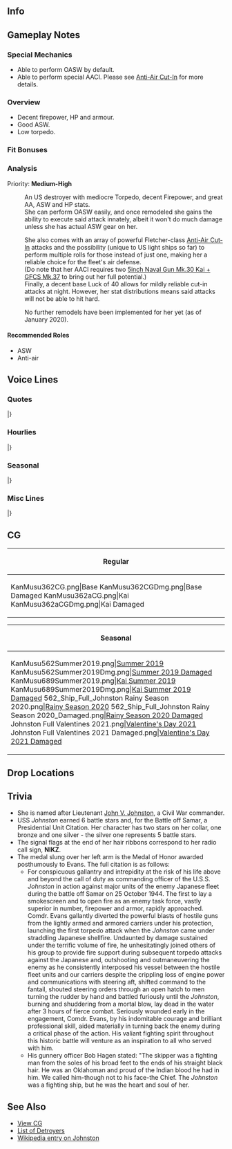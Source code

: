 ==Info==
{{KanmusuInfo|ID=362}}
{{KanmusuInfo|ID=362a}}

==Gameplay Notes==
===Special Mechanics===
* Able to perform OASW by default.
* Able to perform special AACI. Please see [[Anti-Air Cut-In]] for more details.

===Overview===
* Decent firepower, HP and armour.
* Good ASW.
* Low torpedo.

===Fit Bonuses===
{{:{{BASEPAGENAME}}/Equipment Bonuses}}
{{clear}}

===Analysis===
Priority: '''Medium-High'''
:An US destroyer with mediocre Torpedo, decent Firepower, and great AA, ASW and HP stats.
:She can perform OASW easily, and once remodeled she gains the ability to execute said attack innately, albeit it won't do much damage unless she has actual ASW gear on her.

:She also comes with an array of powerful Fletcher-class [[Anti-Air Cut-In]] attacks and the possibility (unique to US light ships so far) to perform multiple rolls for those instead of just one, making her a reliable choice for the fleet's air defense. 
:(Do note that her AACI requires two [[5inch Naval Gun Mk.30 Kai + GFCS Mk.37]] to bring out her full potential.) 
:Finally, a decent base Luck of 40 allows for mildly reliable cut-in attacks at night. However, her stat distributions means said attacks will not be able to hit hard.

:No further remodels have been implemented for her yet (as of January 2020).


====Recommended Roles====
* ASW
* Anti-air

==Voice Lines==
===Quotes===
{{ShipquoteHeader}}
{{ShipquoteKai
|scenario = Introduction
|origin = Hi! あたしがフレッチャー級USSジョンストンよ！ I'm going to be a fighting ship…文字通り、弾が尽きるまで、守って見せる！今度もね！
|translation = Hi! I'm USS Johnston of the Fletcher-class! I'm going to be a fighting ship<ref>The day ''Johnston'' was commissioned, then-Lt. Cmdr. Ernest E. Evans made a speech to the crew, quoting a phrase attributed to John Paul Jones: "This is going to be a fighting ship. I intend to go in harm's way, and anyone who doesn't want to go along had better get off right now."</ref>. That means I'll keep on fighting until I run out of shells! Once again... I'll protect all of you!
|audio = Johnston-Intro.mp3
}}
{{ShipquoteKai
|scenario = Introduction
|kai = yes
|origin = Hi! フレッチャー級USSジョンストンよ！全ての弾が尽きるまで…今日も貴方を守ってあげる！…何よ、そうよ…あたしがそうしたいの！
|translation = Hi! I'm USS Johnston of the Fletcher-class! Today I'll protect you again, until I run out of shells! ...What, yeah... it's cause I want to do it!
|audio = JohnstonKai-Intro.mp3
}}
{{ShipquoteKai
|scenario = Library
|origin = Hi! あたしがフレッチャー級ジョンストンよ！太平洋狭しと駆け抜けたの！ソロモン、マーシャル、そしてレイテの戦いに参加したのよ。サマール沖ではSam達と一緒にタフィ３で巨大な艦隊に立ち向かったわ。フレッチャー級ジョンストン、覚えておいてね！
|translation = Hi! I'm Johnston of the Fletcher-class! I fought all over the Pacific! I fought in the Solomons, the Marshall Islands, and Leyte Gulf. Off of Samar, I fought as part of Taffy 3, including Sam and the others, against a massive fleet. I'm Johnston of the Fletcher-class, don't forget it!
|audio = Johnston-Library.mp3
}}
{{ShipquoteKai
|scenario = Secretary 1
|origin = Hi! あたし呼んだ？
|translation = Hi! Did you call me?
|audio = Johnston-Sec1.mp3
}}
{{ShipquoteKai
|scenario = Secretary 2
|origin = そうよ…忙しいの～見てわかるでしょう？
|translation = Yeah...I'm busy~ can't you tell?
|audio = Johnston-Sec2.mp3
}}
{{ShipquoteKai
|scenario = Secretary 2
|kai = yes
|origin = 貴方も色々大変そうね…あたしが助けてあげる。
|translation = You are pretty busy yourself... I'll help you out.
|audio = JohnstonKai-Sec2.mp3
}}
{{ShipquoteKai
|scenario = Secretary 3
|origin = What's matter? 何？あたしの装備がそんなに珍しいの？まあ～少しくらいなら…こら！調子に乗るな！
|translation = What's the matter? What? Is my equipment that unusual? Well~ if it's for a bit...hey! Don't get carried away!
|audio = Johnston-Sec3.mp3
}}
{{ShipquoteKai
|scenario = Secretary Idle
|origin = Hi Sam！暇してる？あたしも今暇してて…カードでもやる？何がいい？ポーカー？今日は何賭けよっか～あたし今日、負けない気がする！
|translation = Hi Sam! You bored? I'm bored too...you want to play some cards? What game? Poker? What do you want to bet today~ cause I'm not gonna lose!
|audio = Johnston-Idle.mp3
}}
{{ShipquoteKai
|scenario = Secretary (Married)
|origin = どうしたのアナタ…ちょっと顔色悪いじゃない？少し疲れたの…？Oh well...じゃあ…あたしの特別なおまじないあげよっか？皆には内緒よ…
|translation = What's wrong, dear...? You're not looking too well. Are you tired...? Oh well... then... do you want my special good luck charm? Don't tell anyone else...
|audio = Johnston-SecMarried.mp3
}}
{{ShipquoteKai
|scenario = Wedding
|origin = あ、Sam？知らないわ、その辺にいるんじゃない？ああ、あたし？What's up? これは？開けていいの？開けるわよ…え！？えええ！？えええ～！？
|translation = Ah, Sam? I dunno, she's probably lurking around? Oh, me? What's up? What's this? I can open it? Alright... Eh!? Ehh!? Ehhhh!?
|audio = Johnston-Wedding.mp3
}}
{{ShipquoteKai
|scenario = Player's Score
|origin = Information? 仕方ないわね…はい。
|translation = Information? No helping it... here.
|audio = Johnston-PlayerScore.mp3
}}
{{ShipquoteKai
|scenario = Joining the Fleet
|origin = Weigh anchor! USSジョンストン…出撃！
|translation = Weigh anchor! USS Johnston... sortieing!
|audio = Johnston-JoinFleet.mp3
}}
{{ShipquoteKai
|scenario = Equipment 1
|kai = yes
|origin = ふ～ん…ま～、いいんじゃない？
|translation = Hmm... Well~ it's alright.
|audio = JohnstonKai-Equip1.mp3
}}
{{ShipquoteKai
|scenario = Equipment 1
|origin = ふ～ん…ま～いいっか！Many thanks!
|translation = Hmm... Well~ it's OK! Many thanks!
|audio = Johnston-Equip1.mp3
}}
{{ShipquoteKai
|scenario = Equipment 2
|origin = え？これありなの？ん～、まあ、いいわ。Thanks!
|translation = What? Is this OK? Hmm, well, that's fine. Thanks!
|audio = Johnston-Equip2.mp3
}}
{{ShipquoteKai
|scenario = Equipment 3
|origin = Who cares~
|translation = Who cares~
|audio = Johnston-Equip3.mp3
}}
{{ShipquoteKai
|scenario = Supply
|origin = 砲弾はたっぷり積んでよね！I'll be counting on you!
|translation = Make sure to supply me with loads of ammo! I'll be counting on you!
|audio = Johnston-Supply.mp3
}}
{{ShipquoteKai
|scenario = Docking (Minor Damage)
|origin = 痛…たた…やられちゃった…でも、こんなのあたしにはかすり傷だから…さっさと直して、また出るわ！
|translation = Ow...ouch...I got hit... Well, this is just a scratch to me... just patch me up, and I'll be on my way again!
|audio = Johnston-DockMinor.mp3
}}
{{ShipquoteKai
|scenario = Docking (Major Damage)
|origin = やだもう！あ！覗くなよ！べ～！
|translation = Oh no! Ah! Don't peak! Blegh!
|audio = Johnston-DockMajor.mp3
}}
{{ShipquoteKai
|scenario = Construction
|origin = New face? ふ～ん…
|translation = New face? Hmm...
|audio = Johnston-Construction.mp3
}}
{{ShipquoteKai
|scenario = Returning from Sortie
|origin = Hi! ただいま～ちょこっと疲れたわ！
|translation = Hi! I'm back~ I'm just a little tired!
|audio = Johnston-SortieReturn.mp3
}}
{{ShipquoteKai
|scenario = Starting a Sortie
|origin = さあ～フレッチャー級の出番ね！USSジョンストン出るわ！
|translation = Alright~ It's the Fletcher-class's turn! USS Johnston, departing now!
|audio = Johnston-Sortie.mp3
}}
{{ShipquoteKai
|scenario = Starting a Battle
|origin = 来たわ！Target in sight 皆、覚悟はいい？行くよ！
|translation = They're here! Target in sight. Everyone ready? Let's do this!
|audio = Johnston-BattleStart.mp3
}}
{{ShipquoteKai
|scenario = Attack
|origin = 突撃よ！Fire!
|translation = Onward! Fire!
|audio = Johnston-Attack.mp3
}}
{{ShipquoteKai
|scenario = Night Battle Attack 
|origin = More shells!
|translation = More shells!<ref>While ''Johnston'' fired a barrage of shells that managed to force back ''Yahagi'' and her four destroyers from the Taffy 3 escort carriers, the captain of one of her guns shouted down to the handling room, "More shells! More shells!"</ref>
|audio = Johnston-NightAttack.mp3
}}
{{ShipquoteKai
|scenario = Night Battle
|origin = Night battle? ふ…上等じゃない！
|translation = Night battle? Heh... let's do this!
|audio = Johnston-NightBattle.mp3
}}
{{ShipquoteKai
|scenario = Night Battle
|kai = yes
|origin = 突撃よ！Open fire!
|translation = Onward! Open fire!
|audio = JohnstonKai-NightBattle.mp3
}}
{{ShipquoteKai
|scenario = MVP
|origin = え？あたしの奮戦がNumber one? ま…まあ～当然じゃない？そういうことなら…仕方ないわね。
|translation = Eh? I was number one in battle? Well... Of course~ it's me. If that's the case... no choice then.
|audio = Johnston-MVP.mp3
}}
{{ShipquoteKai
|scenario = Minor Damage 1
|origin = いやああ～！や…やるじゃない…
|translation = Ahhh~! Not... not bad...
|audio = Johnston-MinorDmg1.mp3
}}
{{ShipquoteKai
|scenario = Minor Damage 2
|origin = く…主砲が…まだよ！
|translation = Ugh... my cannons... I'm not done yet!
|audio = Johnston-MinorDmg2.mp3
}}
{{ShipquoteKai
|scenario = Major Damage
|origin = くああ～！まだ機関は無事？動ける？あたしはまだ…全然やれるんだから！
|translation = Uwaaa~! Is the engine still fine? Can I move? I can still... keep on going!
|audio = Johnston-MajorDmg.mp3
}}
{{ShipquoteKai
|scenario = Sunk
|origin = また…沈むのか…雪風…何？え？聞こえないわ…
|translation = I'm...sinking again...Yukikaze<ref>According to survivors' accounts, a Japanese destroyer pulled up to the sinking ''Johnston'' to finish her off. The Japanese crew stood at attention and its captain saluted ''Johnston'' as she finally sank. Japanese accounts suggest this ship was the ''Yukikaze''.</ref>...what? Huh? I can't hear you...
|audio = Johnston-Sunk.mp3
}}
|} <references/>

{{clear}}

===Hourlies===
{{ShipquoteHeader | type = hourly}}
{{ShipquoteKai
|scenario = 00:00 
|origin = 仕方ない…今日はあたしがサポートしてあげるわ。Alright?
|translation = Can't be helped... I'll support you today. Alright?
|audio = JohnstonKai-00.mp3
}}
{{ShipquoteKai
|scenario = 01:00 
|origin = It is one. Coffeeでも入れる？そう、待ってて。
|translation = It is one. You want some coffee? Alright, wait a sec.
|audio = JohnstonKai-01.mp3
}}
{{ShipquoteKai
|scenario = 02:00 
|origin = It is two. ここでは、「丑三つ」って言うらしいわね…どういう意味？
|translation = It is two. People here call it "ushimitsu." What does that mean?<ref>Something like "the witching hour".</ref>.
|audio = JohnstonKai-02.mp3
}}
{{ShipquoteKai
|scenario = 03:00 
|origin = It is three. さすがに眠いわね…貴方は大丈夫？ふ～ん…そう。
|translation = It is three. I'm getting sleepy... are you alright? Oh...I see.
|audio = JohnstonKai-03.mp3
}}
{{ShipquoteKai
|scenario = 04:00 
|origin = It's four. もうすぐ夜が明けるわね。う～ん！よし！頑張りましょう！
|translation = It's four. The night's almost over. Mmmph! Alright! Let's do this!
|audio = JohnstonKai-04.mp3
}}
{{ShipquoteKai
|scenario = 05:00 
|origin = It's five. 見て朝日！綺麗ね～一日が始まるわ。この時間…好き。貴方は？
|translation = It's five. Check out that sunrise! It's beautiful~ the start of another day. I love this time of day. What about you?
|audio = JohnstonKai-05.mp3
}}
{{ShipquoteKai
|scenario = 06:00 
|origin = It is six now. Good morning! さあ～始めましょう！
|translation = It is six now. Good morning! Now~ let's start!
|audio = JohnstonKai-06.mp3
}}
{{ShipquoteKai
|scenario = 07:00 
|origin = It is seven. まずは朝食ね。あたし流だけど、いいわよね？はい、卵はスクランブル。
|translation = It is seven. First off, breakfast. I'll be making it my way - you don't mind, right? Yep, the eggs'll be scrambled.
|audio = JohnstonKai-07.mp3
}}
{{ShipquoteKai
|scenario = 08:00 
|origin = It is eight. Hi Gamby! おはよう！今日も頑張りましょう！Sam？まだ今日は見てないわ。
|translation = It is eight. Hi Gamby! Good morning! Let's keep doing our best today! Sam? I haven't seen her yet.
|audio = JohnstonKai-08.mp3
}}
{{ShipquoteKai
|scenario = 09:00 
|origin = It is nine. さあ、今日は何から始める？まずは、演習かしら？重巡部隊だって相手になるわ。
|translation = It is nine. What do you want to start off with today? Maybe exercises first? I'll even go up against heavy cruisers.<ref>''Johnston'' crippled ''Kumano'' early in the Battle off Samar with a torpedo.</ref>
|audio = JohnstonKai-09.mp3
}}
{{ShipquoteKai
|scenario = 10:00 
|origin = It is ten. ここの重巡部隊も中々やるわね。いい汗かいたわ～喉乾いたわね。
|translation = It is ten. The heavy cruisers here do pretty well too. That was a good workout~ I'm thirsty.
|audio = JohnstonKai-10.mp3
}}
{{ShipquoteKai
|scenario = 11:00 
|origin = Elevensies. んん～アイスティー美味しい！Thanks! って…え？金剛！？お…あ…ありがとう。
|translation = Elevensies. Mmm~ this iced tea is good! Thanks! Uh... eh? Kongou<ref>''Johnston'' took several shells from ''Kongou'' throughout the Battle off Samar.</ref>!? Th-Thank you.
|audio = JohnstonKai-11.mp3
}}
{{ShipquoteKai
|scenario = 12:00 
|origin = It is noon. Lunch timeよ！あたしの手作りサンドでいい？そう？はい、どうぞ！
|translation = It is noon. It's lunch time! Would you like some sandwiches I made? Really? Alright, here you go!
|audio = JohnstonKai-12.mp3
}}
{{ShipquoteKai
|scenario = 13:00 
|origin = It is one. そう？美味しかったのなら、また作ってきてもいいけど？…次は何にしようかな？
|translation = It is one. Were they good? If they were, I'll make more for you... What should I use next time?
|audio = JohnstonKai-13.mp3
}}
{{ShipquoteKai
|scenario = 14:00 
|origin = It is tw... Oh! Sam! Hi! 元気？もちろん、あたしはバッチリよ。当たり前じゃない！
|translation = It is tw... Oh! Sam! Hi! You doing well? I'm doing great, of course. Like always!
|audio = JohnstonKai-14.mp3
}}
{{ShipquoteKai
|scenario = 15:00 
|origin = It is three. そうね…タフィ３ではSamもHoelも頑張ったわ。もちろん、あたしも全力で！
|translation = It is three. Yeah... as part of Taffy 3, Sam and Hoel both fought well. Of course, I did my best too!
|audio = JohnstonKai-15.mp3
}}
{{ShipquoteKai
|scenario = 16:00 
|origin = It is four. Hi 雪風！貴方、いつも元気そうね。その恰好…寒くはないの？そう？
|translation = It is four. Hi Yukikaze! You always seem so cheerful. Aren't you... cold, wearing that? No?
|audio = JohnstonKai-16.mp3
}}
{{ShipquoteKai
|scenario = 17:00 
|origin = It is five. 貴方、あそこ見てよ！ほら…夕日が丁度海に落ちるわ…どこを見ても…綺麗ね！
|translation = It is five. Hey, look over there! Look... the sun is about to set beneath the sea... Everywhere you look... it's beautiful.
|audio = JohnstonKai-17.mp3
}}
{{ShipquoteKai
|scenario = 18:00 
|origin = It is six. さて、夕食は明日の戦いに備えて、ステーキでいい？貴方、焼き方は何が好き？ん？
|translation = It is six. Well then, should we have steak tonight, so we're ready for battle tomorrow? How do you like your steak done? Hm?
|audio = JohnstonKai-18.mp3
}}
{{ShipquoteKai
|scenario = 19:00 
|origin = It is seven. はい！ジョンストン特性ステーキを召し上がれ！…お肉、ちゃんと焼けてる？
|translation = It is seven. Here! Johnston's special steak! ...is the meat cooked all the way?
|audio = JohnstonKai-19.mp3
}}
{{ShipquoteKai
|scenario = 20:00 
|origin = It is eigh...あ、Sam、どこ行くの？South squadron? え？文句に？ま、待ちなさい！
|translation = It is eigh... ah, Sam, where are you going? South squadron? Eh? To complain? Wait, wait up!
|audio = JohnstonKai-20.mp3
}}
{{ShipquoteKai
|scenario = 21:00 
|origin = It is nine. ああ～言わんこっちゃない！なんか誘われてるし…あ！ごめん！その子は…え？
|translation = It is nine. Ahh~ I knew this would happen! It's like she's lured by...ah! Sorry! She's...huh?
|audio = JohnstonKai-21.mp3
}}
{{ShipquoteKai
|scenario = 22:00 
|origin = It is ten. ハ、ハア～　何とか逃げてきたわ。日本のdestroyerは、夜はaggressiveね。疲れた～
|translation = It is ten. Hahh, we got away, somehow. The Japanese destroyers get aggressive at night. I'm beat~
|audio = JohnstonKai-22.mp3
}}
{{ShipquoteKai
|scenario = 23:00 
|origin = It is eleven. 貴方も今日は、お疲れだったわね。ゆっくり休んで。あ、Good night! 明日、また！
|translation = It is eleven. You did well today too. Sleep well. Ah, Good night! See you tomorrow!
|audio = JohnstonKai-23.mp3
}}
|} <references/>

{{clear}}

===Seasonal===
{{SeasonalHeaderOld}}
{{SeasonalQuote
|scenario = [[Seasonal/Valentine%27s_Day_2019|Valentine's Day 2019]]
|origin = なんか、ここではそういうruleがあるの？ふーん。まあ、いいけど。じゃあ、あたしもあげる。食べなさいよ！
|translation = So there was a rule like that here? I see. Well, that's fine. Then I'll give you something too. You better eat it!
|audio = Johnston_Valentines_2019_Sec1.mp3
|notes = 
}}
{{SeasonalQuote
|scenario = [[Seasonal/White_Day_2019|White Day 2019]]
|origin = Ruleとかでお返しくれなくていいんだけど。…ん、違うの？気持ち…？そうなんだ？じゃあ、いただくかな。
|translation = You didn't have to get me a return gift just because it's a rule. ...Hmm, that's not why you got it? It's because of your feelings...? Is that so? Then, I guess I accept.
|audio = Johnston_White_Day_2019_Sec1.mp3
|notes = 
}}
{{SeasonalQuote
|scenario = [[Seasonal/Rainy_Season_2019|Rainy Season 2019]]
|origin = Rain? Ahaa…　これが噂のtwo-youって季節ってわけね？Hmm？まぁ、雨もたまにはいいんじゃない？
|translation = Rain? Ahaa... So this is the so called 'two-you' season, huh? Well, a bit of rain from time to time isn't so bad.
|audio = Johnston_Rainy_Season_2019_Sec1.mp3
|notes = 
}}
{{SeasonalQuote
|scenario = [[Seasonal/Summer_2019|Summer 2019]]
|origin = ここの夏は暑いわね…まあ、この格好ならいいか…あ、あなた、あんまりじろじろ見ないでよね。…ん？
|translation = Summer here is hot... Well, I should be fine dressed like this... H-hey you, don't stare at me so much. ...Hmm?
|audio = Johnston_Summer_2019_Sec1.mp3
|notes = 
}}
{{SeasonalQuote
|scenario = [[Seasonal/Coming_of_Spring_2020|Spring 2020]]
|origin = オハーナミ？あはぁ、いいわね。やりたいわ。久しぶりにTaffy 3のみんなで集まろう。楽しみね！
|translation = Flower viewing? Ah, sounds nice. I'd like to go. It's been a while since Taffy 3 had a get together. I can't wait!
|audio = Johnston_Spring_2020_Secretary_1.mp3
|notes = 
}}
{{SeasonalQuote
|scenario = [[Seasonal/Rainy_Season_2020|Rainy Season 2020]]
|origin = ７th Anniversary? んー、あたしも二年目ってわけか。早いわね。
|translation = It's the 7th Anniversary? Hmmm, that means it's my 2nd year already. Time flies.
|audio = Johnston_Rainy_Season_2020_Secretary_1.mp3
|notes = 
}}
{{SeasonalQuote
|scenario = [[Seasonal/Late_Autumn_2020|Late Autumn 2020]]
|origin = 秋になると、なにか体がウズウズしてきちゃうわね？Sam、あんたはそうでもないの？あぁ、やっぱり？
|translation = I get kinda restless when autumn comes you know? Sam, don't you feel the same way? Aha, right?
|audio = Johnston_Late_Autumn_2020_Secretary_1.mp3
|notes = 
}}
{{SeasonalQuote
|scenario = [[Seasonal/End_of_Year_2020|End of Year 2020]]
|origin = 鎮守府大掃除？あぁ、ごめん、私はパス。色々年内に買っときたいものとかあるし。Sorry. 
|translation = The Naval Base Spring Cleaning? Ah, sorry, I'll pass on that. I have lots of things I want to buy before the end of the year. Sorry. 
|audio = Johnston_Year_End_2020_Secretary_1.mp3
|notes = 
}}
{{SeasonalQuote
|scenario = [[Seasonal/Eighth_Anniversary|8th Anniversary]]
|origin = 8th Anniversary? うわぁ、あなたたちとも、三年目ってこと？そっうか。
|translation =	It's the 8th Anniversary? Whoa, that means I've been with all of you for 3 years? I see.
|audio = Johnston_8th Anniversary_Secretary_1.mp3
|notes = 
}}
|}<references/>

{{clear}}

===Misc Lines===
{{SeasonalHeaderOld}}
{{SeasonalQuote
|scenario = [[Spring 2019 Event]]
|origin = 来たわ！Target in sight. みんな覚悟はいい？さあ、始めましょうか？Go!
|translation = We're here! Target in sight. Have all of you prepared yourselves? Then, let's get started. Go!
|audio = JohnstonKai-Friend_Fleet_1.mp3
|notes = Friend Fleet Line
}}
|}<references/>

{{clear}}

==CG==
{| class="mw-collapsible mw-collapsed wikitable" style="width: 100%;"
!Regular
|-
|<gallery>
KanMusu362CG.png|Base
KanMusu362CGDmg.png|Base Damaged
KanMusu362aCG.png|Kai
KanMusu362aCGDmg.png|Kai Damaged
</gallery>
|}

{| class="mw-collapsible mw-collapsed wikitable" style="width: 100%;"
!Seasonal
|-
|<gallery>
KanMusu562Summer2019.png|[[Seasonal/Summer_2019|Summer 2019]]
KanMusu562Summer2019Dmg.png|[[Seasonal/Summer_2019|Summer 2019 Damaged]]
KanMusu689Summer2019.png|[[Seasonal/Summer_2019|Kai Summer 2019]]
KanMusu689Summer2019Dmg.png|[[Seasonal/Summer_2019|Kai Summer 2019 Damaged]]
562_Ship_Full_Johnston Rainy Season 2020.png|[[Seasonal/Rainy_Season_2020|Rainy Season 2020]]
562_Ship_Full_Johnston Rainy Season 2020_Damaged.png|[[Seasonal/Rainy_Season_2020|Rainy Season 2020 Damaged]]
Johnston Full Valentines 2021.png|[[Seasonal/Valentine's_Day_2021|Valentine's Day 2021]]
Johnston Full Valentines 2021 Damaged.png|[[Seasonal/Valentine's_Day_2021|Valentine's Day 2021 Damaged]]
</gallery>
|}

==Drop Locations==


==Trivia==
* She is named after Lieutenant [[wikipedia:John_V._Johnston|John V. Johnston]], a Civil War commander.
* USS ''Johnston'' earned 6 battle stars and, for the Battle off Samar, a Presidential Unit Citation. Her character has two stars on her collar, one bronze and one silver - the silver one represents 5 battle stars.
* The signal flags at the end of her hair ribbons correspond to her radio call sign, '''NIKZ'''.
* The medal slung over her left arm is the Medal of Honor awarded posthumously to Evans. The full citation is as follows:
** For conspicuous gallantry and intrepidity at the risk of his life above and beyond the call of duty as commanding officer of the U.S.S. ''Johnston'' in action against major units of the enemy Japanese fleet during the battle off Samar on 25 October 1944. The first to lay a smokescreen and to open fire as an enemy task force, vastly superior in number, firepower and armor, rapidly approached. Comdr. Evans gallantly diverted the powerful blasts of hostile guns from the lightly armed and armored carriers under his protection, launching the first torpedo attack when the ''Johnston'' came under straddling Japanese shellfire. Undaunted by damage sustained under the terrific volume of fire, he unhesitatingly joined others of his group to provide fire support during subsequent torpedo attacks against the Japanese and, outshooting and outmaneuvering the enemy as he consistently interposed his vessel between the hostile fleet units and our carriers despite the crippling loss of engine power and communications with steering aft, shifted command to the fantail, shouted steering orders through an open hatch to men turning the rudder by hand and battled furiously until the ''Johnston'', burning and shuddering from a mortal blow, lay dead in the water after 3 hours of fierce combat. Seriously wounded early in the engagement, Comdr. Evans, by his indomitable courage and brilliant professional skill, aided materially in turning back the enemy during a critical phase of the action. His valiant fighting spirit throughout this historic battle will venture as an inspiration to all who served with him.
** His gunnery officer Bob Hagen stated: "The skipper was a fighting man from the soles of his broad feet to the ends of his straight black hair. He was an Oklahoman and proud of the Indian blood he had in him. We called him-though not to his face-the Chief. The ''Johnston'' was a fighting ship, but he was the heart and soul of her.

==See Also==
*[[{{PAGENAMEE}}/Gallery|View {{PAGENAME}} CG]]
*[[Elitedd|List of Detroyers]]
*[[wikipedia:USS_Johnston_(DD-557)|Wikipedia entry on Johnston]]
{{shiplist}}